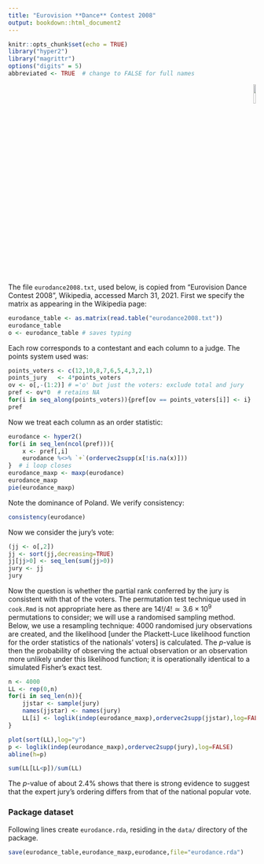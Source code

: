 ```yaml
---
title: "Eurovision **Dance** Contest 2008"
output: bookdown::html_document2
---
```


```r
knitr::opts_chunk$set(echo = TRUE)
library("hyper2")
library("magrittr")
options("digits" = 5)
abbreviated <- TRUE  # change to FALSE for full names
```

<p style="text-align: right;">
![](`r system.file("help/figures/hyper2.png", package = "hyper2")`){width=10%}
</p>

The file `eurodance2008.txt`, used below, is copied from
"Eurovision Dance Contest 2008", Wikipedia, accessed March 31, 2021.
First we specify the matrix as appearing in the Wikipedia page:

```r
eurodance_table <- as.matrix(read.table("eurodance2008.txt"))
eurodance_table
o <- eurodance_table # saves typing
```

Each row corresponds to a contestant and each column to a judge.  The
points system used was:

```r
points_voters <- c(12,10,8,7,6,5,4,3,2,1)
points_jury   <- 4*points_voters
ov <- o[,-(1:2)] # ='o' but just the voters: exclude total and jury
pref <- ov*0  # retains NA
for(i in seq_along(points_voters)){pref[ov == points_voters[i]] <- i}
pref
```

Now we treat each column as an order statistic:

```r
eurodance <- hyper2()
for(i in seq_len(ncol(pref))){
	x <- pref[,i]
	eurodance %<>% `+`(ordervec2supp(x[!is.na(x)]))
}  # i loop closes
eurodance_maxp <- maxp(eurodance)
eurodance_maxp
pie(eurodance_maxp)
```

Note the dominance of Poland.  We verify consistency:

```r
consistency(eurodance)
```



Now we consider the jury's vote:

```r
(jj <- o[,2])
jj <- sort(jj,decreasing=TRUE)
jj[jj>0] <- seq_len(sum(jj>0))
jury <- jj
jury
```

Now the question is whether the partial rank conferred by the jury is
consistent with that of the voters.  The permutation test technique
used in `cook.Rmd` is not appropriate here as there are $14!/4!\simeq
3.6\times 10^9$ permutations to consider; we will use a randomised
sampling method.  Below, we use a resampling technique: 4000
randomised jury observations are created, and the likelihood [under
the Plackett-Luce likelihood function for the order statistics of the
nationals' voters] is calculated.  The $p$-value is then the
probability of observing the actual observation or an observation more
unlikely under this likelihood function; it is operationally identical
to a simulated Fisher's exact test.

```r
n <- 4000
LL <- rep(0,n)
for(i in seq_len(n)){
	jjstar <- sample(jury)
	names(jjstar) <- names(jury)
	LL[i] <- loglik(indep(eurodance_maxp),ordervec2supp(jjstar),log=FALSE)
}
```

```r
plot(sort(LL),log="y")
p <- loglik(indep(eurodance_maxp),ordervec2supp(jury),log=FALSE)
abline(h=p)
```

```r
sum(LL[LL<p])/sum(LL)
```


The $p$-value of about 2.4\% shows that there is strong evidence to
suggest that the expert jury's ordering differs from that of the
national popular vote.

### Package dataset {-}

Following lines create `eurodance.rda`, residing in the `data/` directory of the package.

```r
save(eurodance_table,eurodance_maxp,eurodance,file="eurodance.rda")
```
